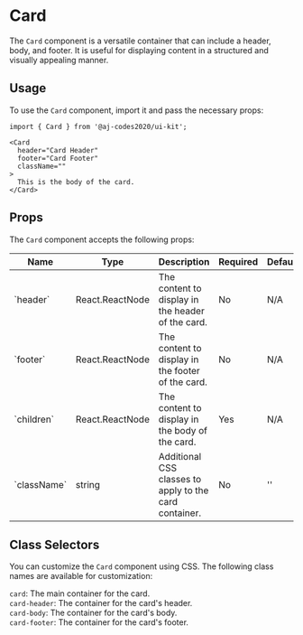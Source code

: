 
<Meta of={CardStories} />

# Card

The `Card` component is a versatile container that can include a header, body, and footer. It is useful for displaying content in a structured and visually appealing manner.

<Canvas of={CardStories.Default} />
<Canvas of={CardStories.WithoutHeader} />
<Canvas of={CardStories.WithoutFooter} />

## Usage

To use the `Card` component, import it and pass the necessary props:

```tsx
import { Card } from '@aj-codes2020/ui-kit';

<Card
  header="Card Header"
  footer="Card Footer"
  className=""
>
  This is the body of the card.
</Card>
```

## Props

The `Card` component accepts the following props:

<div style={{ overflowX: 'auto' }}>
  <table style={{ width: '100%' }}>
    <thead>
      <tr>
        <th>Name</th>
        <th>Type</th>
        <th>Description</th>
        <th>Required</th>
        <th>Default</th>
      </tr>
    </thead>
    <tbody>
      <tr>
        <td>`header`</td>
        <td>React.ReactNode</td>
        <td>The content to display in the header of the card.</td>
        <td>No</td>
        <td>N/A</td>
      </tr>
      <tr>
        <td>`footer`</td>
        <td>React.ReactNode</td>
        <td>The content to display in the footer of the card.</td>
        <td>No</td>
        <td>N/A</td>
      </tr>
      <tr>
        <td>`children`</td>
        <td>React.ReactNode</td>
        <td>The content to display in the body of the card.</td>
        <td>Yes</td>
        <td>N/A</td>
      </tr>
      <tr>
        <td>`className`</td>
        <td>string</td>
        <td>Additional CSS classes to apply to the card container.</td>
        <td>No</td>
        <td>''</td>
      </tr>
    </tbody>
  </table>
</div>

## Class Selectors

You can customize the `Card` component using CSS. The following class names are available for customization:

`card`: The main container for the card.\
`card-header`: The container for the card's header.\
`card-body`: The container for the card's body.\
`card-footer`: The container for the card's footer.
